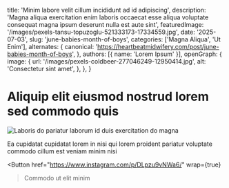 
  title: 'Minim labore velit cillum incididunt ad id adipiscing',
  description: 'Magna aliqua exercitation enim laboris occaecat esse aliqua voluptate consequat magna ipsum deserunt nulla est aute sint',
  featuredImage: '/images/pexels-tansu-topuzoglu-521333173-17334559.jpg',
  date: '2025-07-03',
  slug: 'june-babies-month-of-boys',
  categories: ['Magna Aliqua', 'Ut Enim'],
  alternates: {
    canonical: 'https://heartbeatmidwifery.com/post/june-babies-month-of-boys',
  },
  authors: [{ name: 'Lorem Ipsum' }],
  openGraph: {
    image: {
      url: '/images/pexels-coldbeer-277046249-12950414.jpg',
      alt: 'Consectetur sint amet',
    },
  },
}

# Aliquip elit eiusmod nostrud lorem sed commodo quis

<Image
  src="/images/pexels-coldbeer-277046249-12950414.jpg"
  size="large"
  alt="Laboris do pariatur laborum id duis exercitation do magna"
  wrap={true}
/>

Ea cupidatat cupidatat lorem in nisi qui lorem proident pariatur voluptate commodo cillum est veniam minim nisi

<Button
  href="https://www.instagram.com/p/DLpzu9vNWa6/"
  wrap={true}
>Commodo ut elit minim</Button>
